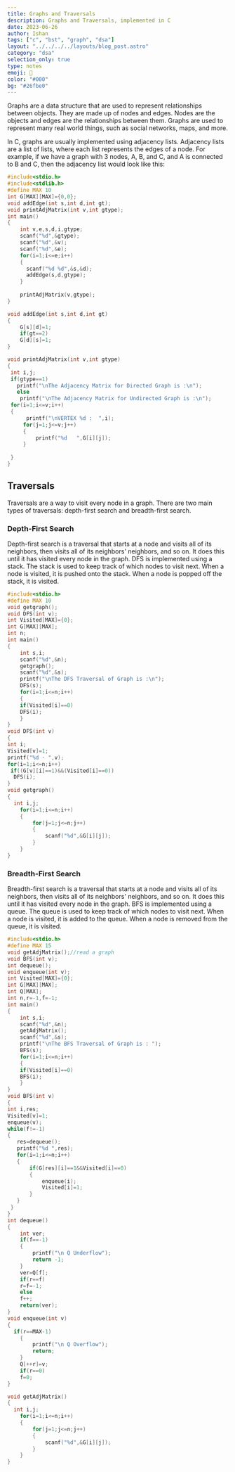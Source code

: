 ```yaml
---
title: Graphs and Traversals
description: Graphs and Traversals, implemented in C
date: 2023-06-26
author: Ishan
tags: ["c", "bst", "graph", "dsa"]
layout: "../../../../layouts/blog_post.astro"
category: "dsa"
selection_only: true
type: notes
emoji: 🍇
color: "#000"
bg: "#26fbe0"
---
```


Graphs are a data structure that are used to represent relationships between objects. They are made up of nodes and edges.
Nodes are the objects and edges are the relationships between them. Graphs are used to represent many real world things, such as social networks, maps, and more.

In C, graphs are usually implemented using adjacency lists. Adjacency lists are a list of lists, where each list represents the edges of a node. For example, if we have a graph with 3 nodes,
A, B, and C, and A is connected to B and C, then the adjacency list would look like this:

```c
#include<stdio.h>
#include<stdlib.h>
#define MAX 10
int G[MAX][MAX]={0,0};
void addEdge(int s,int d,int gt);
void printAdjMatrix(int v,int gtype);
int main()
{
    int v,e,s,d,i,gtype;
    scanf("%d",&gtype);
    scanf("%d",&v);
    scanf("%d",&e);
    for(i=1;i<=e;i++)
    {
      scanf("%d %d",&s,&d); 
      addEdge(s,d,gtype);
    }
   
    printAdjMatrix(v,gtype);
}

void addEdge(int s,int d,int gt)
{
    G[s][d]=1;
    if(gt==2)
    G[d][s]=1;
}

void printAdjMatrix(int v,int gtype)
{
 int i,j;
 if(gtype==1)
   printf("\nThe Adjacency Matrix for Directed Graph is :\n");
   else
    printf("\nThe Adjacency Matrix for Undirected Graph is :\n");
 for(i=1;i<=v;i++)
 {
      printf("\nVERTEX %d :  ",i);
     for(j=1;j<=v;j++)
     {
         printf("%d   ",G[i][j]);
     }
    
 }
}

```

## Traversals

Traversals are a way to visit every node in a graph. There are two main types of traversals: depth-first search and breadth-first search.

### Depth-First Search

Depth-first search is a traversal that starts at a node and visits all of its neighbors, then visits all of its neighbors' neighbors, and so on. It does this until it has visited every node in the graph.
DFS is implemented using a stack. The stack is used to keep track of which nodes to visit next. When a node is visited, it is pushed onto the stack. When a node is popped off the stack, it is visited.

```c
#include<stdio.h>
#define MAX 10
void getgraph();
void DFS(int v);
int Visited[MAX]={0};
int G[MAX][MAX];
int n;
int main()
{
    int s,i;
    scanf("%d",&n);
    getgraph();
    scanf("%d",&s);
    printf("\nThe DFS Traversal of Graph is :\n");
    DFS(s);
    for(i=1;i<=n;i++)
    {
    if(Visited[i]==0)
    DFS(i);
    } 
}
void DFS(int v)
{
int i;
Visited[v]=1;
printf("%d - ",v);
for(i=1;i<=n;i++)
 if((G[v][i]==1)&&(Visited[i]==0))
  DFS(i);
}
void getgraph()
{
  int i,j;
    for(i=1;i<=n;i++)
    {
        for(j=1;j<=n;j++)
        {
            scanf("%d",&G[i][j]);
        }
    }  
}
```

### Breadth-First Search

Breadth-first search is a traversal that starts at a node and visits all of its neighbors, then visits all of its neighbors' neighbors, and so on. It does this until it has visited every node in the graph.
BFS is implemented using a queue. The queue is used to keep track of which nodes to visit next. When a node is visited, it is added to the queue. When a node is removed from the queue, it is visited.

```c
#include<stdio.h>
#define MAX 15
void getAdjMatrix();//read a graph
void BFS(int v);
int dequeue();
void enqueue(int v);
int Visited[MAX]={0};
int G[MAX][MAX];
int Q[MAX];
int n,r=-1,f=-1;
int main()
{
    int s,i;
    scanf("%d",&n);
    getAdjMatrix();
    scanf("%d",&s);
    printf("\nThe BFS Traversal of Graph is : ");    
    BFS(s);
    for(i=1;i<=n;i++)
    {
    if(Visited[i]==0)
    BFS(i);
    } 
}
void BFS(int v)
{
int i,res;
Visited[v]=1;
enqueue(v);
while(f!=-1)
{
   res=dequeue();
   printf("%d ",res);
   for(i=1;i<=n;i++)
   {
       if(G[res][i]==1&&Visited[i]==0)
       {
           enqueue(i);
           Visited[i]=1;
       }
   }
 }
}
int dequeue()
{
    int ver;
    if(f==-1)
    {
        printf("\n Q Underflow");
        return -1;
    }
    ver=Q[f];
    if(r==f)
    r=f=-1;
    else
    f++;
    return(ver);
}
void enqueue(int v)
{
  if(r==MAX-1)
    {
        printf("\n Q Overflow");
        return;
    }  
    Q[++r]=v;
    if(r==0)
    f=0;
}

void getAdjMatrix()
{
  int i,j;
    for(i=1;i<=n;i++)
    {
        for(j=1;j<=n;j++)
        {
            scanf("%d",&G[i][j]);
        }
    }  
}
```